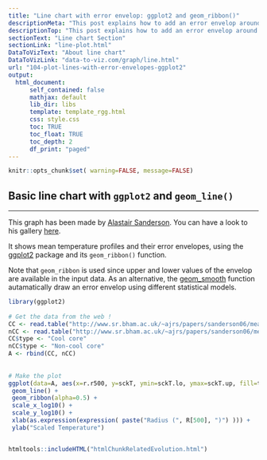```yaml
---
title: "Line chart with error envelop: ggplot2 and geom_ribbon()"
descriptionMeta: "This post explains how to add an error envelop around a line chart using ggplot2 and the geom_ribbon() function."
descriptionTop: "This post explains how to add an error envelop around a [line chart](line-plot.html) using `ggplot2` and the `geom_ribbon()` function."
sectionText: "Line chart Section"
sectionLink: "line-plot.html"
DataToVizText: "About line chart"
DataToVizLink: "data-to-viz.com/graph/line.html"
url: "104-plot-lines-with-error-envelopes-ggplot2"
output:
  html_document:
      self_contained: false    
      mathjax: default
      lib_dir: libs
      template: template_rgg.html
      css: style.css
      toc: TRUE
      toc_float: TRUE
      toc_depth: 2
      df_print: "paged"
---
```



```r
knitr::opts_chunk$set( warning=FALSE, message=FALSE)
```

<div class="container">




# Basic line chart with `ggplot2` and `geom_line()`
***

<div class = "row">

<div class = "col-md-6  col-sm-12 align-self-center">

This graph has been made by [Alastair Sanderson](http://www.alastairsanderson.com/). You can have a look to his gallery [here](http://www.sr.bham.ac.uk/~ajrs/R/r-gallery.html).

It shows mean temperature profiles and their error envelopes, using the [ggplot2](ggplot2-package.html) package and its `geom_ribbon()` function. 

Note that `geom_ribbon` is used since upper and lower values of the envelop are available in the input data. As an alternative, the [geom_smooth](50-51-52-scatter-plot-with-ggplot2.html) function autamatically draw an error envelop using different statistical models.

</div>


<div class = "col-md-6  col-sm-12">

```r
library(ggplot2)
 
# Get the data from the web !
CC <- read.table("http://www.sr.bham.ac.uk/~ajrs/papers/sanderson06/mean_Tprofile-CC.txt" ,  header=TRUE)
nCC <- read.table("http://www.sr.bham.ac.uk/~ajrs/papers/sanderson06/mean_Tprofile-nCC.txt" , header=TRUE)
CC$type <- "Cool core"
nCC$type <- "Non-cool core"
A <- rbind(CC, nCC)
 
 
# Make the plot
ggplot(data=A, aes(x=r.r500, y=sckT, ymin=sckT.lo, ymax=sckT.up, fill=type, linetype=type)) + 
 geom_line() + 
 geom_ribbon(alpha=0.5) + 
 scale_x_log10() + 
 scale_y_log10() + 
 xlab(as.expression(expression( paste("Radius (", R[500], ")") ))) + 
 ylab("Scaled Temperature")

```


</div>
</div>



```r
```









<!-- Close container -->
</div>




```r
htmltools::includeHTML("htmlChunkRelatedEvolution.html")
```
